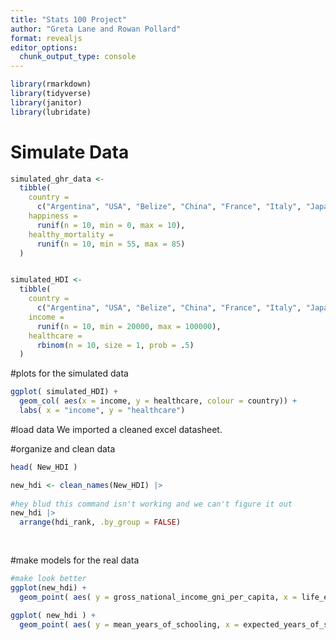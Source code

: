 ```yaml
---
title: "Stats 100 Project"
author: "Greta Lane and Rowan Pollard"
format: revealjs
editor_options: 
  chunk_output_type: console
---
```


```r
library(rmarkdown)
library(tidyverse)
library(janitor)
library(lubridate)

```

# Simulate Data
```r
simulated_ghr_data <-
  tibble(
    country =
      c("Argentina", "USA", "Belize", "China", "France", "Italy", "Japan", "Kenya", "Germany", "Canada"),
    happiness =
      runif(n = 10, min = 0, max = 10),
    healthy_mortality =
      runif(n = 10, min = 55, max = 85)
  )


simulated_HDI <-
  tibble(
    country =
      c("Argentina", "USA", "Belize", "China", "France", "Italy", "Japan", "Kenya", "Germany", "Canada"),
    income =
      runif(n = 10, min = 20000, max = 100000),
    healthcare =
      rbinom(n = 10, size = 1, prob = .5)
  )
```

#plots for the simulated data
```r
ggplot( simulated_HDI) +
  geom_col( aes(x = income, y = healthcare, colour = country)) +
  labs( x = "income", y = "healthcare")

```

#load data 
We imported a cleaned excel datasheet. 

#organize and clean data
```r
head( New_HDI )

new_hdi <- clean_names(New_HDI) |>
  
#hey blud this command isn't working and we can't figure it out
new_hdi |> 
  arrange(hdi_rank, .by_group = FALSE)
  
  
```

#make models for the real data
```r
#make look better
ggplot(new_hdi) +
  geom_point( aes( y = gross_national_income_gni_per_capita, x = life_expectancy_at_birth)) 
  
ggplot( new_hdi ) +
  geom_point( aes( y = mean_years_of_schooling, x = expected_years_of_schooling ))

```




